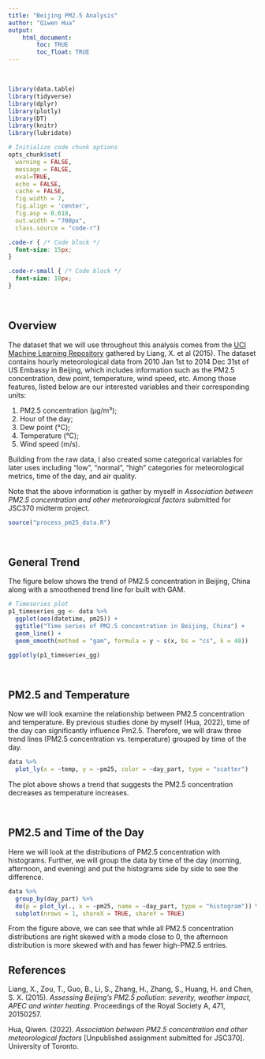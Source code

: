 ---
title: "Beijing PM2.5 Analysis"
author: "Qiwen Hua"
output: 
    html_document:
        toc: TRUE
        toc_float: TRUE
---
<br>

```{r setup, message=FALSE, echo=FALSE, warning=FALSE}

library(data.table)
library(tidyverse)
library(dplyr)
library(plotly)
library(DT)
library(knitr)
library(lubridate)

# Initialize code chunk options
opts_chunk$set(
  warning = FALSE,
  message = FALSE,
  eval=TRUE,
  echo = FALSE,
  cache = FALSE,
  fig.width = 7, 
  fig.align = 'center',
  fig.asp = 0.618,
  out.width = "700px",
  class.source = "code-r")
```

```{css, echo = FALSE}
.code-r { /* Code block */
  font-size: 15px;
}

.code-r-small { /* Code block */
  font-size: 10px;
}
```

<br>

## Overview

The dataset that we will use throughout this analysis comes from the [UCI Machine Learning Repository](https://archive.ics.uci.edu/ml/datasets/Beijing+PM2.5+Data) gathered by Liang, X. et al (2015). The dataset contains hourly meteorological data from 2010 Jan 1st to 2014 Dec 31st of US Embassy in Beijing, which includes information such as the PM2.5 concentration, dew point, temperature, wind speed, etc. Among those features, listed below are our interested variables and their corresponding units: 

  1. PM2.5 concentration (μg/m³);
  2. Hour of the day;
  3. Dew point (°C);
  4. Temperature (°C);
  5. Wind speed (m/s).
  
Building from the raw data, I also created some categorical variables for later uses including "low", "normal", "high" categories for meteorological metrics, time of the day, and air quality. 
  
Note that the above information is gather by myself in *Association between PM2.5 concentration and other meteorological factors* submitted for JSC370 midterm project. 

```{r load-data}
source("process_pm25_data.R")
```

<br>

## General Trend

The figure below shows the trend of PM2.5 concentration in Beijing, China along with a smoothened trend line for built with GAM. 

```{r plot1, class.source="code-r-small"}
# Timeseries plot
p1_timeseries_gg <- data %>%
  ggplot(aes(datetime, pm25)) +
  ggtitle("Time series of PM2.5 concentration in Beijing, China") +
  geom_line() +
  geom_smooth(method = "gam", formula = y ~ s(x, bs = "cs", k = 40))

ggplotly(p1_timeseries_gg)
```

<br>

## PM2.5 and Temperature

Now we will look examine the relationship between PM2.5 concentration and temperature. By previous studies done by myself (Hua, 2022), time of the day can significantly influence Pm2.5. Therefore, we will draw three trend lines (PM2.5 concentration vs. temperature) grouped by time of the day.

```{r plot2, class.source="code-r-small"}
data %>%
  plot_ly(x = ~temp, y = ~pm25, color = ~day_part, type = "scatter")
```

The plot above shows a trend that suggests the PM2.5 concentration decreases as temperature increases. 

<br>

## PM2.5 and Time of the Day

Here we will look at the distributions of PM2.5 concentration with histograms. Further, we will group the data by time of the day (morning, afternoon, and evening) and put the histograms side by side to see the difference. 

```{r plot3, class.source="code-r-small"}
data %>%
  group_by(day_part) %>%
  do(p = plot_ly(., x = ~pm25, name = ~day_part, type = "histogram")) %>%
  subplot(nrows = 1, shareX = TRUE, shareY = TRUE)
```

From the figure above, we can see that while all PM2.5 concentration distributions are right skewed with a mode close to 0, the afternoon distribution is more skewed with and has fewer high-PM2.5 entries. 

## References

Liang, X., Zou, T., Guo, B., Li, S., Zhang, H., Zhang, S., Huang, H. and Chen, S. X. (2015). *Assessing Beijing's PM2.5 pollution: severity, weather impact, APEC and winter heating*. Proceedings of the Royal Society A, 471, 20150257.

Hua, Qiwen. (2022). *Association between PM2.5 concentration and other meteorological factors* [Unpublished assignment submitted for JSC370]. University of Toronto.

<br>
<br>